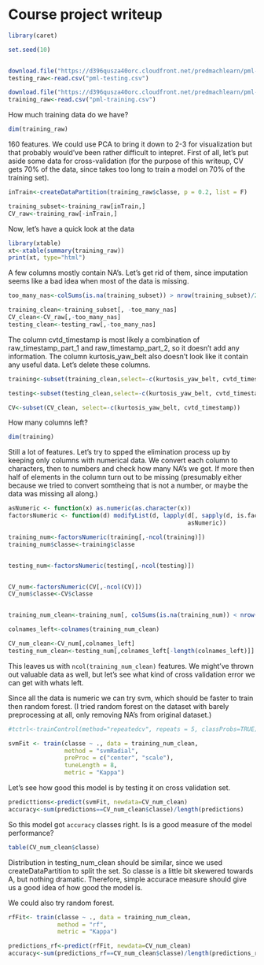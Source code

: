 Course project writeup
========================================================
```r
library(caret)

set.seed(10)


download.file("https://d396qusza40orc.cloudfront.net/predmachlearn/pml-testing.csv", dest="pml-testing.csv")
testing_raw<-read.csv("pml-testing.csv")

download.file("https://d396qusza40orc.cloudfront.net/predmachlearn/pml-training.csv", dest="pml-training.csv")
training_raw<-read.csv("pml-training.csv")

```

How much training data do we have?

```r
dim(training_raw)
```

160 features. We could use PCA to bring it down to 2-3 for visualization but that probably would've been rather difficult to intepret. First of all, let's put aside some data for cross-validation (for the purpose of this writeup, CV gets 70% of the data, since takes too long to train a model on 70% of the training set).

```r
inTrain<-createDataPartition(training_raw$classe, p = 0.2, list = F)

training_subset<-training_raw[inTrain,]
CV_raw<-training_raw[-inTrain,]
```

Now, let's have a quick look at the data

```r
library(xtable)
xt<-xtable(summary(training_raw))
print(xt, type="html")
```

A few columns mostly contain NA's. Let's get rid of them, since imputation seems like a bad idea when most of the data is missing.

```r
too_many_nas<-colSums(is.na(training_subset)) > nrow(training_subset)/2

training_clean<-training_subset[, -too_many_nas]
CV_clean<-CV_raw[,-too_many_nas]
testing_clean<-testing_raw[,-too_many_nas]
```

The column cvtd_timestamp is most likely a combination of raw_timestamp_part_1 and raw_timestamp_part_2, so it doesn't add any information. The column kurtosis_yaw_belt also doesn't look like it contain any useful data. Let's delete these columns.
```r
training<-subset(training_clean,select=-c(kurtosis_yaw_belt, cvtd_timestamp))

testing<-subset(testing_clean,select=-c(kurtosis_yaw_belt, cvtd_timestamp))

CV<-subset(CV_clean, select=-c(kurtosis_yaw_belt, cvtd_timestamp))
```

How many columns left?

```r
dim(training)
```

Still a lot of features. Let's try to spped the elimination process up by keeping only columns with numerical data. We convert each column to characters, then to numbers and check how many NA's we got. If more then half of elements in the column turn out to be missing (presumably either because we tried to convert somtheing that is not a number, or maybe the data was missing all along.)  

```r
asNumeric <- function(x) as.numeric(as.character(x))
factorsNumeric <- function(d) modifyList(d, lapply(d[, sapply(d, is.factor)],   
                                                   asNumeric))

training_num<-factorsNumeric(training[,-ncol(training)])
training_num$classe<-training$classe


testing_num<-factorsNumeric(testing[,-ncol(testing)])


CV_num<-factorsNumeric(CV[,-ncol(CV)])
CV_num$classe<-CV$classe


training_num_clean<-training_num[, colSums(is.na(training_num)) < nrow(training_num)/2]

colnames_left<-colnames(training_num_clean)

CV_num_clean<-CV_num[,colnames_left]
testing_num_clean<-testing_num[,colnames_left[-length(colnames_left)]]

```

This leaves us with `ncol(training_num_clean)` features. We might've thrown out valuable data as well, but let's see what kind of cross validation error we can get with whats left.

Since all the data is numeric we can try svm, which should be faster to train then random forest. (I tried random forest on the dataset with barely preprocessing at all, only removing NA's from original dataset.) 

```r
#tctrl<-trainControl(method="repeatedcv", repeats = 5, classProbs=TRUE)

svmFit <- train(classe ~ ., data = training_num_clean,
                method = "svmRadial",
                preProc = c("center", "scale"),
                tuneLength = 8,
                metric = "Kappa")
```

Let's see how good this model is by testing it on cross validation set.

```r
predicttions<-predict(svmFit, newdata=CV_num_clean)
accuracy<-sum(predictions==CV_num_clean$classe)/length(predictions)
```

So this model got `accuracy` classes right. Is is a good measure of the model performance?

```r
table(CV_num_clean$classe)
```

Distribution in testing_num_clean should be similar, since we used createDataPartition to split the set. So classe is a little bit skewered towards A, but nothing dramatic. Therefore, simple accurace measure should give us a good idea of how good the model is. 

We could also try random forest. 
```r
rfFit<- train(classe ~ ., data = training_num_clean,
              method = "rf",
              metric = "Kappa")

predictions_rf<-predict(rfFit, newdata=CV_num_clean)
accuracy<-sum(predictions_rf==CV_num_clean$classe)/length(predictions_rf)
```


